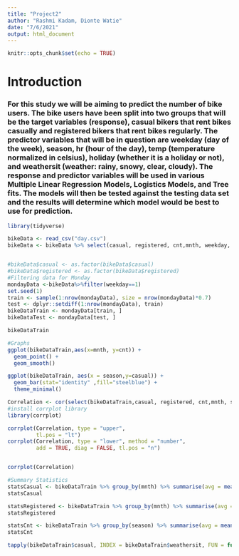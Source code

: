 ```yaml
---
title: "Project2"
author: "Rashmi Kadam, Dionte Watie"
date: "7/6/2021"
output: html_document
---
```


```r
knitr::opts_chunk$set(echo = TRUE)
```


# Introduction
### For this study we will be aiming to predict the number of bike users. The bike users have been split into two groups that will be the target variables (response), casual bikers that rent bikes casually and registered bikers that rent bikes regularly. The predictor variables that will be in question are weekday (day of the week), season, hr (hour of the day), temp (temperature normalized in celsius), holiday (whether it is a holiday or not), and weathersit (weather: rainy, snowy, clear, cloudy). The response and predictor variables will be used in various Multiple Linear Regression Models, Logistics Models, and Tree fits. The models will then be tested against the testing data set and the results will determine which model would be best to use for prediction.


```r
library(tidyverse)

```



```r
bikeData <- read_csv("day.csv")
bikeData <- bikeData %>% select(casual, registered, cnt,mnth, weekday, season, temp, holiday, weathersit)


#bikeData$casual <- as.factor(bikeData$casual)
#bikeData$registered <- as.factor(bikeData$registered)
#Filtering data for Monday
mondayData <-bikeData%>%filter(weekday==1)
set.seed(1)
train <- sample(1:nrow(mondayData), size = nrow(mondayData)*0.7)
test <- dplyr::setdiff(1:nrow(mondayData), train)
bikeDataTrain <- mondayData[train, ]
bikeDataTest <- mondayData[test, ]

bikeDataTrain

#Graphs
ggplot(bikeDataTrain,aes(x=mnth, y=cnt)) + 
  geom_point() + 
  geom_smooth()

ggplot(bikeDataTrain, aes(x = season,y=casual)) +
  geom_bar(stat="identity" ,fill="steelblue") +
  theme_minimal()
```

```r

Correlation <- cor(select(bikeDataTrain,casual, registered, cnt,mnth, season, temp, holiday, weathersit))
#install corrplot library
library(corrplot)

corrplot(Correlation, type = "upper",
         tl.pos = "lt")
corrplot(Correlation, type = "lower", method = "number",
         add = TRUE, diag = FALSE, tl.pos = "n")


corrplot(Correlation)
```



```r
#Summary Statistics
statsCasual <- bikeDataTrain %>% group_by(mnth) %>% summarise(avg = mean(casual), med = median(casual), var = var(casual), stDev = sd(casual))
statsCasual

statsRegistered <- bikeDataTrain %>% group_by(mnth) %>% summarise(avg = mean(registered), med = median(registered), var = var(registered), stDev = sd(registered))
statsRegistered

statsCnt <- bikeDataTrain %>% group_by(season) %>% summarise(avg = mean(cnt), med = median(cnt), var = var(cnt), stDev = sd(cnt))
statsCnt
```


```r
tapply(bikeDataTrain$casual, INDEX = bikeDataTrain$weathersit, FUN = function(x){x -mean(x)/sd(x)})
```



```r

```


